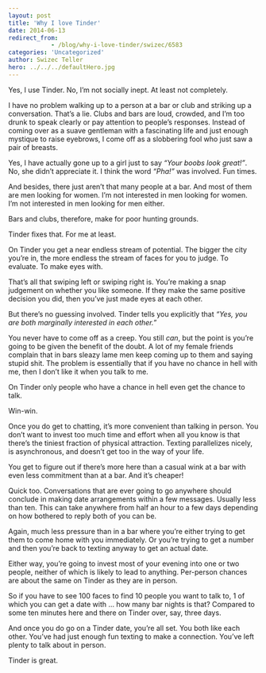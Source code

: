 ```yaml
---
layout: post
title: 'Why I love Tinder'
date: 2014-06-13
redirect_from: 
            - /blog/why-i-love-tinder/swizec/6583
categories: 'Uncategorized'
author: Swizec Teller
hero: ../../../defaultHero.jpg
---
```

Yes, I use Tinder. No, I’m not socially inept. At least not completely.



I have no problem walking up to a person at a bar or club and striking up a conversation. That’s a lie. Clubs and bars are loud, crowded, and I’m too drunk to speak clearly or pay attention to people’s responses. Instead of coming over as a suave gentleman with a fascinating life and just enough mystique to raise eyebrows, I come off as a slobbering fool who just saw a pair of breasts.



Yes, I have actually gone up to a girl just to say _“Your boobs look great!”_. No, she didn’t appreciate it. I think the word _“Pha!”_ was involved. Fun times.



And besides, there just aren’t that many people at a bar. And most of them are men looking for women. I’m not interested in men looking for women. I’m not interested in men looking for men either.



Bars and clubs, therefore, make for poor hunting grounds.



Tinder fixes that. For me at least.



On Tinder you get a near endless stream of potential. The bigger the city you’re in, the more endless the stream of faces for you to judge. To evaluate. To make eyes with.



That’s all that swiping left or swiping right is. You’re making a snap judgement on whether you like someone. If they make the same positive decision you did, then you’ve just made eyes at each other.



But there’s no guessing involved. Tinder tells you explicitly that _“Yes, you are both marginally interested in each other.”_



You never have to come off as a creep. You still _can_, but the point is you’re going to be given the benefit of the doubt. A lot of my female friends complain that in bars sleazy lame men keep coming up to them and saying stupid shit. The problem is essentially that if you have no chance in hell with me, then I don’t like it when you talk to me.



On Tinder only people who have a chance in hell even get the chance to talk.



Win-win.



Once you do get to chatting, it’s more convenient than talking in person. You don’t want to invest too much time and effort when all you know is that there’s the tiniest fraction of physical attraction. Texting parallelizes nicely, is asynchronous, and doesn’t get too in the way of your life.



You get to figure out if there’s more here than a casual wink at a bar with even less commitment than at a bar. And it’s cheaper!



Quick too. Conversations that are ever going to go anywhere should conclude in making date arrangements within a few messages. Usually less than ten. This can take anywhere from half an hour to a few days depending on how bothered to reply both of you can be.



Again, much less pressure than in a bar where you’re either trying to get them to come home with you immediately. Or you’re trying to get a number and then you’re back to texting anyway to get an actual date.



Either way, you’re going to invest most of your evening into one or two people, neither of which is likely to lead to anything. Per-person chances are about the same on Tinder as they are in person.



So if you have to see 100 faces to find 10 people you want to talk to, 1 of which you can get a date with … how many bar nights is that? Compared to some ten minutes here and there on Tinder over, say, three days.



And once you do go on a Tinder date, you’re all set. You both like each other. You’ve had just enough fun texting to make a connection. You’ve left plenty to talk about in person.



Tinder is great.